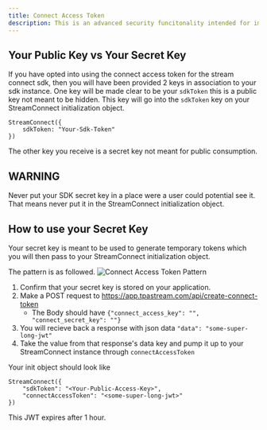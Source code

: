 ---
title: Connect Access Token
description: This is an advanced security funcitonality intended for implementors who would like an extra layer of security on the stream connect sdk. This set-up is required if an implementor intends to use the Fix-Credentials capabilities of the stream connect sdk.
---

## Your Public Key vs Your Secret Key

If you have opted into using the connect access token for the stream connect sdk, then you will have been provided 2 keys in association to your sdk instance. One key will be made clear to be your `sdkToken` this is a public key not meant to be hidden. This key will go into the `sdkToken` key on your StreamConnect initialization object.

```
StreamConnect({
    sdkToken: "Your-Sdk-Token"
})
```

The other key you receive is a secret key not meant for public consumption.

## **WARNING**

Never put your SDK secret key in a place were a user could potential see it. That means never put it in the StreamConnect initialization object.

## How to use your Secret Key

Your secret key is meant to be used to generate temporary tokens which you will then pass to your StreamConnect initialization object.

The pattern is as followed.
![Connect Access Token Pattern](connect-access-token-screenshots/connect-access-token-pattern.png)

1. Confirm that your secret key is stored on your application.
2. Make a POST request to https://app.tpastream.com/api/create-connect-token
   - The Body should have `{"connect_access_key": "", "connect_secret_key": ""}`
3. You will recieve back a response with json data `"data": "some-super-long-jwt"`
4. Take the value from that response's data key and pump it up to your StreamConnect instance through `connectAccessToken`

Your init object should look like

```
StreamConnect({
    "sdkToken": "<Your-Public-Access-Key>",
    "connectAccessToken": "<some-super-long-jwt>"
})
```

This JWT expires after 1 hour.
